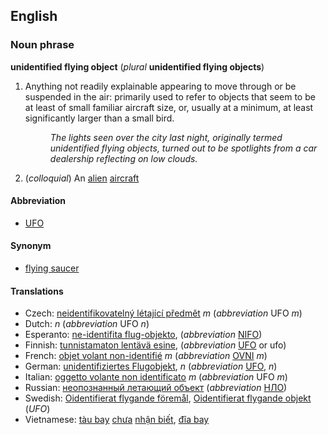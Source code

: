 ==English==
===Noun phrase===
'''unidentified flying object''' (''plural'' '''unidentified flying objects''')

#Anything not readily explainable appearing to move through or be suspended in the air: primarily used to refer to objects that seem to be at least of small familiar aircraft size, or, usually at a minimum, at least significantly larger than a small bird.
#: ''The lights seen over the city last night, originally termed unidentified flying objects, turned out to be spotlights from a car dealership reflecting on low clouds.''
# (''colloquial'') An [[alien]] [[aircraft]] 

====Abbreviation====
*[[UFO]]

====Synonym====
*[[flying saucer]]

====Translations====
*Czech: [[neidentifikovatelný létající předmět]] ''m'' (''abbreviation'' UFO ''m'')
*Dutch: [[ ]] ''n'' (''abbreviation'' UFO ''n'')
*Esperanto: [[ne-identifita flug-objekto]], (''abbreviation'' [[NIFO]])
*Finnish: [[tunnistamaton lentävä esine]], (''abbreviation'' [[UFO]] or ufo)
*French: [[objet volant non-identifié]] ''m'' (''abbreviation'' [[OVNI]] ''m'')
*German: [[unidentifiziertes Flugobjekt]], ''n'' (''abbreviation'' [[UFO]], ''n'')
*Italian: [[oggetto volante non identificato]] ''m'' (''abbreviation'' UFO ''m'')
*Russian: [[неопознанный летающий объект]] (''abbreviation'' [[НЛО]])
*Swedish: [[Oidentifierat flygande föremål]], [[Oidentifierat flygande objekt]] (''UFO'')
*Vietnamese: [[tàu bay]] [[chưa]] [[nhận|nhận biết]], [[đĩa bay]]